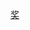 {{portal|電視}}
{{year by category
|m=2
|c=0
|d=0
|y=9
|cat=电视奖项
|sortkey=电视奖项
|parent=依年份劃分的電視獎項
|subcat=2009年奖项
}}

[[Category:2009年電視|奖]]
